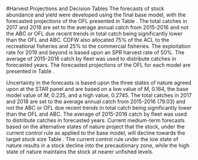<!-- **************HARVEST PROJECTIONS AND DECISION TABLE****************** -->
#Harvest Projections and Decision Tables
The forecasts of stock abundance and yield were developed using the final base model, 
with the forecasted projections of the OFL presented in Table \ref{tab:OFL_projection}. 
The total catches in 2017 and 2018 are set to the average annual catch from 2015-2016 and not 
the ABC or OFL due recent trends in total catch 
being significantly lower than the OFL and ABC. CDFW also allocated 75% of the ACL to the recreational 
fisheries and 25% to the commercial fisheries. The exploitation rate for 2019 and beyond is based 
upon an SPR harvest rate of 50%. The average of 2015-2016 catch by fleet was used to distribute 
catches in forecasted years. The forecasted projections of the OFL for each model are presented 
in Table \ref{tab:Decision_table_mod1}. 

 

Uncertainty in the forecasts is based upon the three states of nature agreed upon at the STAR panel 
and are based on a low value of $M$, 0.164, the base model value of $M$, 0.235, and 
a high value, 0.2745.  The total catches in 2017 and 2018 are set to 
the average annual catch from 2015-2016 (79.03) and not the ABC or OFL due recent trends in total catch 
being significantly lower than the OFL and ABC. The average of 2015-2016 catch by fleet was used to distribute 
catches in forecasted years. Current medium-term forecasts based on the alternative states of nature 
project that the stock, under the current control rule as applied to the base model, will decline 
towards the target stock size Table \ref{tab:Decision_table_mod1}. The current control rule under the 
low state of nature results in a stock decline into the precautionary zone, while the high state of 
nature maintains the stock at nearer unfished levels. 



